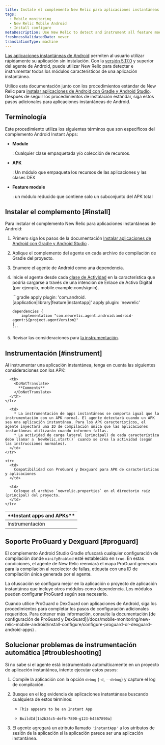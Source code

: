 ```yaml
---
title: Instale el complemento New Relic para aplicaciones instantáneas de Android
tags:
  - Mobile monitoring
  - New Relic Mobile Android
  - Install configure
metaDescription: Use New Relic to detect and instrument all feature modules for Android Instant Apps.
freshnessValidatedDate: never
translationType: machine
---
```


[Las aplicaciones instantáneas de Android](https://developer.android.com/topic/instant-apps/index.html) permiten al usuario utilizar rápidamente su aplicación sin instalación. Con la [versión 5.17.0](/docs/release-notes/mobile-release-notes/android-release-notes/android-5170) y superior del agente de Android, puede utilizar New Relic para detectar e instrumentar todos los módulos característicos de una aplicación instantánea.

Utilice esta documentación junto con los procedimientos estándar de New Relic para [instalar aplicaciones de Android con Gradle y Android Studio](/docs/mobile-monitoring/new-relic-mobile-android/install-configure/install-android-apps-gradle-android-studio). Después de seguir los procedimientos de instalación estándar, siga estos pasos adicionales para aplicaciones instantáneas de Android.

## Terminología

Este procedimiento utiliza los siguientes términos que son específicos del complemento Android Instant Apps:

* <DoNotTranslate>**Module**</DoNotTranslate>

  : Cualquier clase empaquetada y/o colección de recursos.

* <DoNotTranslate>**APK**</DoNotTranslate>

  : Un módulo que empaqueta los recursos de las aplicaciones y las clases DEX

* <DoNotTranslate>**Feature module**</DoNotTranslate>

  : un módulo reducido que contiene solo un subconjunto del APK total

## Instalar el complemento [#install]

Para instalar el complemento New Relic para aplicaciones instantáneas de Android:

1. Primero siga los pasos de la documentación [Instalar aplicaciones de Android con Gradle y Android Studio](/docs/mobile-monitoring/new-relic-mobile-android/install-configure/install-android-apps-gradle-android-studio) .

2. Aplique el complemento del agente en cada archivo de compilación de Gradle del proyecto.

3. Enumere el agente de Android como una dependencia.

4. Inicie el agente desde cada [clase de Actividad](https://developer.android.com/reference/android/app/Activity.html) en la característica que podría cargarse a través de una intención de Enlace de Activo Digital (por ejemplo, mobile.example.com/signin).

   <CollapserGroup>
     <Collapser
       id="build.gradle"
       title="Ejemplo mínimo de build.gradle"
     >
       ```gradle
       apply plugin: 'com.android.[application|library|feature|instantapp]'
       apply plugin: 'newrelic'

       dependencies {
           implementation "com.newrelic.agent.android:android-agent:${project.agentVersion}"
       }
       ```
     </Collapser>
   </CollapserGroup>

5. Revisar las consideraciones para [la instrumentación](#instrument).

<InstallFeedback/>

## Instrumentación [#instrument]

Al instrumentar una aplicación instantánea, tenga en cuenta las siguientes consideraciones con los APK:

<table>
  <thead>
    <tr>
      <th style={{ width: "200px" }}>
        <DoNotTranslate>
          **Instant apps and APKs**
        </DoNotTranslate>
      </th>

      <th>
        <DoNotTranslate>
          **Comments**
        </DoNotTranslate>
      </th>
    </tr>
  </thead>

  <tbody>
    <tr>
      <td>
        Instrumentación
      </td>

      <td>
        * La instrumentación de apps instantáneas se comporta igual que la instrumentación con un APK normal. El agente detectará cuando un APK sea una aplicación instantánea. Para los APK característicos, el agente inyectará una ID de compilación única que las aplicaciones instantáneas utilizarán cuando informen fallas.
        * La actividad de carga lateral (principal) de cada característica debe llamar a `NewRelic.start()` cuando se crea la actividad (según las instrucciones normales).
      </td>
    </tr>

    <tr>
      <td>
        Compatibilidad con ProGuard y Dexguard para APK de características y aplicaciones
      </td>

      <td>
        Coloque el archivo `newrelic.properties` en el directorio raíz (principal) del proyecto.
      </td>
    </tr>
  </tbody>
</table>

## Soporte ProGuard y Dexguard [#proguard]

El complemento Android Studio Gradle ofuscará cualquier configuración de compilación donde `minifyEnabled` esté establecido en `true`. En estas condiciones, el agente de New Relic reenviará el mapa ProGuard generado para la compilación al recolector de fallas, etiqueta con una ID de compilación única generada por el agente.

La ofuscación se configura mejor en la aplicación o proyecto de aplicación instantánea que incluye otros módulos como dependencia. Los módulos pueden configurar ProGuard según sea necesario.

<Callout variant="important">
  Cuando utilice ProGuard o DexGuard con aplicaciones de Android, siga los procedimientos para completar los pasos de configuración adicionales requeridos. Para obtener más información, consulte la documentación [de configuración de ProGuard y DexGuard](/docs/mobile-monitoring/new-relic-mobile-android/install-configure/configure-proguard-or-dexguard-android-apps) .
</Callout>

## Solucionar problemas de instrumentación automática [#troubleshooting]

Si no sabe si el agente está instrumentado automáticamente en un proyecto de aplicación instantánea, intente ejecutar estos pasos:

1. Compile la aplicación con la opción `debug` (`-d`, `--debug`) y capture el log de compilación.

2. Busque en el log evidencia de aplicaciones instantáneas buscando cualquiera de estos términos:

   * ```
     This appears to be an Instant App
     ```
   * ```
     BuildId[1a2b34c5-def6-7890-g123-h4567890a]
     ```

3. El agente agregará un atributo llamado `'instantApp'` a los atributos de sesión de la aplicación si la aplicación parece ser una aplicación instantánea.